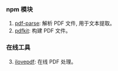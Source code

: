 ### npm 模块

1. [pdf-parse](https://www.npmjs.com/package/pdf-parse): 解析 PDF 文件, 用于文本提取。<Badge github="https://gitlab.com/autokent/pdf-parse" npm="pdf-parse" />
2. [pdfkit](http://pdfkit.org/): 构建 PDF 文件。<Badge npm="pdfkit" />

### 在线工具

3. [ilovepdf](https://www.ilovepdf.com/zh-cn): 在线 PDF 处理。
